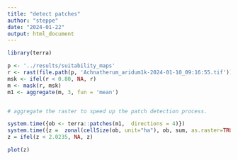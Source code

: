 ```yaml
---
title: "detect patches"
author: "steppe"
date: "2024-01-22"
output: html_document
---
```


```r
library(terra)
```

```r
p <- '../results/suitability_maps'
r <- rast(file.path(p, 'Achnatherum_aridum1k-2024-01-10_09:16:55.tif'))
msk <- ifel(r < 0.80, NA, r)
m <- mask(r, msk)
m1 <- aggregate(m, 3, fun = 'mean')


# aggregate the raster to speed up the patch detection process. 
```



```r
system.time({ob <- terra::patches(m1,  directions = 4)})
system.time({z =  zonal(cellSize(ob, unit="ha"), ob, sum, as.raster=TRUE) })
z = ifel(z < 2.0235, NA, z)

plot(z)
```

